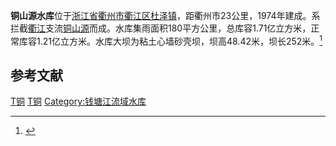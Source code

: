 {{Infobox Reservoir | 
|name                     = 铜山源水库
|nickname                 = 
|image                    = 
|image_caption            = 
|map                      = 
|map_caption              = 
|code                     = BGA14000122
|class                    = 大（二）型水库
|location_of_reservoir    = [[浙江省|浙江省]][[衢州市|衢州市]][[衢江区|衢江区]]
|location_of_dam          = [[衢州市|衢州市]][[衢江区|衢江区]][[杜泽镇|杜泽镇]]
|inflow                   = [[铜山源|铜山源]]
|outflow                  = 
|catchment_area           = 180
|reservoir_area           = 
|mean_depth               = 
|maximum_depth            = 
|elevation_of_water       = 
|maximum_storage_capacity = 1.71亿
|normal_storage_capacity  = 1.21亿
|dead_storage_capacity    = 
|type_of_dam              = 粘土心墙砂壳坝
|elevation_of_dam         = 
|height_of_dam            = 48.42
|length_of_dam            = 252
|width_of_dam             = 
|installed_capacity       = 
|start                    = 
|complete                 = 1974年
|cost                     = 
|emigrate                 = 
|latd              = 29
|latm              = 08
|lats              = 00
|latNS             = N
|longd             = 118
|longm             = 56
|longs             = 40
|longEW            = E
|website           = 
|footnotes         = 
}}
'''铜山源水库'''位于[[浙江省|浙江省]][[衢州市|衢州市]][[衢江区|衢江区]][[杜泽镇|杜泽镇]]，距衢州市23公里，1974年建成。系拦截[[衢江|衢江]]支流[[铜山源|铜山源]]而成。水库集雨面积180平方公里，总库容1.71亿立方米，正常库容1.21亿立方米。水库大坝为粘土心墙砂壳坝，坝高48.42米，坝长252米。<ref>{{Cite web |url=http://www.zjwater.com/pages/document/1/document_629.htm |title=铜山源水库 |access-date=2009-09-13 |archive-url=https://web.archive.org/web/20160304135027/http://www.zjwater.com/pages/document/1/document_629.htm |archive-date=2016-03-04 |dead-url=yes }}</ref>

==参考文献==
<div class="references-small">
<references />
</div>


{{浙江小作品}}
[[Category:衢州|T铜]]
[[Category:浙江水库|T铜]]
[[Category:钱塘江流域水库|Category:钱塘江流域水库]]